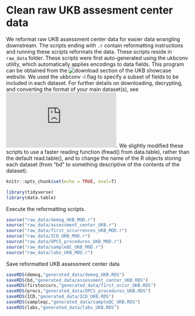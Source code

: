 # Clean raw UKB assesment center data {#reformat-raw-data}

We reformat raw UKB assessment center data for easier data wrangling downstream. The scripts ending with `.r` contain reformatting instructions and running these scripts reformats the data. These scripts reside in `raw_data` folder. These scripts were first auto-generated using the ukbconv utility, which automatically applies encodings to data fields. This program can be obtained from the ![download](https://biobank.ndph.ox.ac.uk/showcase/download.cgi) section of the UKB showcase website. We used the ukbconv -i flag to specify a subset of fields to be included in each dataset.  For further details on downloading, decrypting, and converting the format of your main dataset(s), see ![UK Biobank's insructions](https://biobank.ndph.ox.ac.uk/~bbdatan/Accessing_UKB_data_v2.3.pdf). We slightly modified these scripts to use a faster reading function (fread() from data.table), rather than the default read.table(), and to change the name of the R objects storing each dataset (from "bd" to something descriptive of the contents of the dataset).

```r
knitr::opts_chunk$set(echo = TRUE, eval=T)
```

```r
library(tidyverse)
library(data.table)
```

Execute the reformatting scripts. 
```r
source("raw_data/demog_UKB_MOD.r")
source("raw_data/assessment_center_UKB.r")
source("raw_data/first_occurrences_UKB_MOD.r")
source("raw_data/ICD_UKB_MOD.r")
source("raw_data/OPCS_procedures_UKB_MOD.r")
source("raw_data/sampleQC_UKB_MOD.r")
source("raw_data/labs_UKB_MOD.r")
```

Save reformatted UKB assessment center data
```r
saveRDS(demog,"generated_data/demog_UKB.RDS")
saveRDS(bd,"generated_data/assessment_center_UKB.RDS")
saveRDS(firstoccurs,"generated_data/first_occur_UKB.RDS")
saveRDS(procs,"generated_data/OPCS_procedures_UKB.RDS")
saveRDS(ICD,"generated_data/ICD_UKB.RDS")
saveRDS(sampleqc,"generated_data/sampleQC_UKB.RDS")
saveRDS(labs,"generated_data/labs_UKB.RDS")
```




















